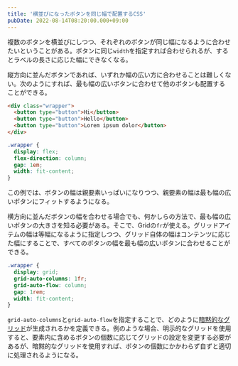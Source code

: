 ```yaml
---
title: '横並びになったボタンを同じ幅で配置するCSS'
pubDate: 2022-08-14T08:20:00.000+09:00
---
```



複数のボタンを横並びにしつつ、それぞれのボタンが同じ幅になるように合わせたいということがある。ボタンに同じ`width`を指定すれば合わせられるが、するとラベルの長さに応じた幅にできなくなる。

縦方向に並んだボタンであれば、いずれか幅の広い方に合わせることは難しくない。次のようにすれば、最も幅の広いボタンに合わせて他のボタンも配置することができる。

```html
<div class="wrapper">
  <button type="button">Hi</button>
  <button type="button">Hello</button>
  <button type="button">Lorem ipsum dolor</button>
</div>
```

```css
.wrapper {
  display: flex;
  flex-direction: column;
  gap: 1em;
  width: fit-content;
}
```

<CodePen user="yuheiy" slug="eYMPZLo" height={270} />

この例では、ボタンの幅は親要素いっぱいになりつつ、親要素の幅は最も幅の広いボタンにフィットするようになる。

横方向に並んだボタンの幅を合わせる場合でも、何かしらの方法で、最も幅の広いボタンの大きさを知る必要がある。そこで、Gridの`fr`が使える。グリッドアイテムの幅は等幅になるように指定しつつ、グリッド自体の幅はコンテンツに応じた幅にすることで、すべてのボタンの幅を最も幅の広いボタンに合わせることができる。

```css
.wrapper {
  display: grid;
  grid-auto-columns: 1fr;
  grid-auto-flow: column;
  gap: 1rem;
  width: fit-content;
}
```

<CodePen user="yuheiy" slug="ExEdKrx" height={160} />

`grid-auto-columns`と`grid-auto-flow`を指定することで、どのように[暗黙的なグリッド](https://developer.mozilla.org/ja/docs/Learn/CSS/CSS_layout/Grids#the_implicit_and_explicit_grid)が生成されるかを定義できる。例のような場合、明示的なグリッドを使用すると、要素内に含めるボタンの個数に応じてグリッドの設定を変更する必要があるが、暗黙的なグリッドを使用すれば、ボタンの個数にかかわらず自ずと適切に処理されるようになる。
